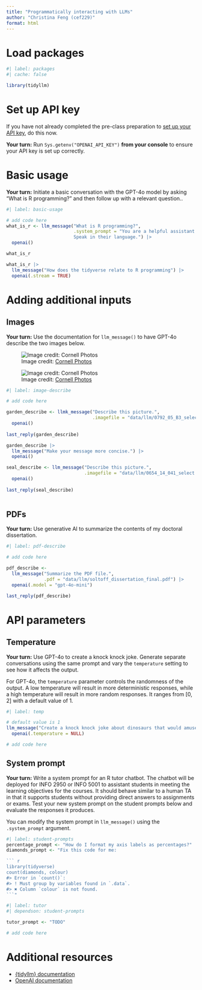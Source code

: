 ```yaml
---
title: "Programmatically interacting with LLMs"
author: "Christina Feng (cef229)"
format: html
---
```


# Load packages

```r
#| label: packages
#| cache: false

library(tidyllm)
```

# Set up API key

::: callout-warning
If you have not already completed the pre-class preparation to [set up your API key](/tutorials/openai-key.qmd), do this now.
:::

**Your turn:** Run `Sys.getenv("OPENAI_API_KEY")` **from your console** to ensure your API key is set up correctly.

# Basic usage

**Your turn:** Initiate a basic conversation with the GPT-4o model by asking "What is R programming?" and then follow up with a relevant question..

```r
#| label: basic-usage

# add code here
what_is_r <- llm_message("What is R programming?",
                         .system_prompt = "You are a helpful assistant who talks to Gen Z people. 
                         Speak in their language.") |>
  openai()

what_is_r

what_is_r |>
  llm_message("How does the tidyverse relate to R programming") |>
  openai(.stream = TRUE)


```

# Adding additional inputs

## Images

**Your turn:** Use the documentation for `llm_message()` to have GPT-4o describe the two images below.

![Image credit: [Cornell Photos](https://photo.cornell.edu/dam/assetdetails/asset:1449b5fa-8e41-4828-b7a7-4423b8e0d977)](data/llm/0654_14_041_select.jpg)

![Image credit: [Cornell Photos](https://photo.cornell.edu/dam/assetdetails/asset:ea2a52f5-5fec-4e92-bd41-cce4d6252da7)](data/llm/0792_05_B3_select.jpg)

```r
#| label: image-describe

# add code here

garden_describe <- llmk_message("Describe this picture.",
                                .imagefile = "data/llm/0792_05_B3_select.jpg") |>
  openai()
  
last_reply(garden_describe)

garden_describe |>
  llm_message("Make your message more concise.") |>
  openai()

seal_describe <- llm_message("Describe this picture.",
                             .imagefile = "data/llm/0654_14_041_select.jpg") |>
  openai()
  
last_reply(seal_describe)
                             


```

## PDFs

**Your turn:** Use generative AI to summarize the contents of my doctoral dissertation.

```r
#| label: pdf-describe

# add code here

pdf_describe <-
  llm_message("Summarize the PDF file.",
              .pdf = "data/llm/soltoff_dissertation_final.pdf") |>
  openai(.model = "gpt-4o-mini")

last_reply(pdf_describe)

```

# API parameters

## Temperature

**Your turn:** Use GPT-4o to create a knock knock joke. Generate separate conversations using the same prompt and vary the `temperature` setting to see how it affects the output.

::: callout-note
For GPT-4o, the `temperature` parameter controls the randomness of the output. A low temperature will result in more deterministic responses, while a high temperature will result in more random responses. It ranges from $[0, 2]$ with a default value of 1.
:::

```r
#| label: temp

# default value is 1
llm_message("Create a knock knock joke about dinosaurs that would amuse my 8 year old child.") |>
  openai(.temperature = NULL)

# add code here

```

## System prompt

**Your turn:** Write a system prompt for an R tutor chatbot. The chatbot will be deployed for INFO 2950 or INFO 5001 to assistant students in meeting the learning objectives for the courses. It should behave similar to a human TA in that it supports students without providing direct answers to assignments or exams. Test your new system prompt on the student prompts below and evaluate the responses it produces.

::: callout-tip
You can modify the system prompt in `llm_message()` using the `.system_prompt` argument.
:::

```r
#| label: student-prompts
percentage_prompt <- "How do I format my axis labels as percentages?"
diamonds_prompt <- "Fix this code for me:

``` r
library(tidyverse)
count(diamonds, colour)
#> Error in `count()`:
#> ! Must group by variables found in `.data`.
#> ✖ Column `colour` is not found.
```"
```

```r
#| label: tutor
#| dependson: student-prompts

tutor_prompt <- "TODO"

# add code here

```

# Additional resources

- [{tidyllm} documentation](https://edubruell.github.io/tidyllm/)
- [OpenAI documentation](https://platform.openai.com/docs/overview)
